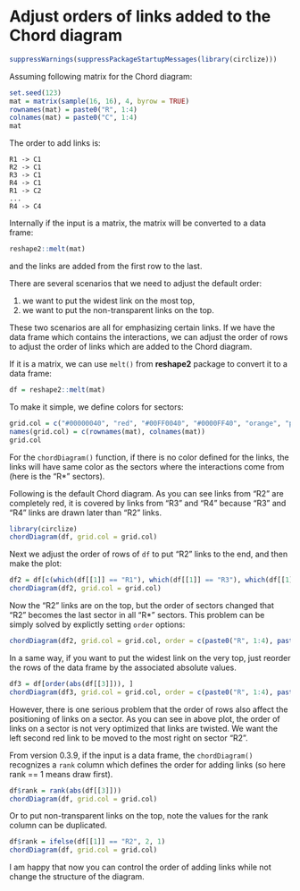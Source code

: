 Adjust orders of links added to the Chord diagram
===================================================

```r
suppressWarnings(suppressPackageStartupMessages(library(circlize)))
```

Assuming following matrix for the Chord diagram:

```r
set.seed(123)
mat = matrix(sample(16, 16), 4, byrow = TRUE)
rownames(mat) = paste0("R", 1:4)
colnames(mat) = paste0("C", 1:4)
mat
```

The order to add links is:

```
R1 -> C1
R2 -> C1
R3 -> C1
R4 -> C1
R1 -> C2
...
R4 -> C4
```

Internally if the input is a matrix, the matrix will be converted to a data frame:

```r
reshape2::melt(mat)
```

and the links are added from the first row to the last.

There are several scenarios that we need to adjust the default order:

1. we want to put the widest link on the most top,
2. we want to put the non-transparent links on the top.

These two scenarios are all for emphasizing certain links. If we have the data frame which
contains the interactions, we can adjust the order of rows to adjust the order of links which are added
to the Chord diagram.

If it is a matrix, we can use `melt()` from **reshape2** package to convert it to a data frame:

```r
df = reshape2::melt(mat)
```

To make it simple, we define colors for sectors:

```r
grid.col = c("#00000040", "red", "#00FF0040", "#0000FF40", "orange", "pink", "yellow", "grey")
names(grid.col) = c(rownames(mat), colnames(mat))
grid.col
```

For the `chordDiagram()` function, if there is no color defined for the links, the links will
have same color as the sectors where the interactions come from (here is the "R*" sectors). 

Following is the default Chord diagram. As you can see links from "R2" are completely red, it is
covered by links from "R3" and "R4" because "R3" and "R4" links are drawn later than "R2" links.

```r
library(circlize)
chordDiagram(df, grid.col = grid.col)
```

Next we adjust the order of rows of `df` to put "R2" links to the end, and then make the plot:

```r
df2 = df[c(which(df[[1]] == "R1"), which(df[[1]] == "R3"), which(df[[1]] == "R4"), which(df[[1]] == "R2")), ]
chordDiagram(df2, grid.col = grid.col)
```

Now the "R2" links are on the top, but the order of sectors changed that "R2" becomes the last sector in all "R*" sectors.
This problem can be simply solved by explictly setting `order` options:

```r
chordDiagram(df2, grid.col = grid.col, order = c(paste0("R", 1:4), paste0("C", 1:4)))
```

In a same way, if you want to put the widest link on the very top, just reorder the rows of the data frame by 
the associated absolute values.

```r
df3 = df[order(abs(df[[3]])), ]
chordDiagram(df3, grid.col = grid.col, order = c(paste0("R", 1:4), paste0("C", 1:4)))
```

However, there is one serious problem that the order of rows also affect the positioning of links on a sector. As you 
can see in above plot, the order of links on a sector is not very optimized that links are twisted. We want 
the left second red link to be moved to the most right on sector "R2".

From version 0.3.9, if the input is a data frame, the `chordDiagram()` recognizes a `rank` column which defines the 
order for adding links (so here rank == 1 means draw first).

```r
df$rank = rank(abs(df[[3]]))
chordDiagram(df, grid.col = grid.col)
```

Or to put non-transparent links on the top, note the values for the rank column 
can be duplicated.

```r
df$rank = ifelse(df[[1]] == "R2", 2, 1)
chordDiagram(df, grid.col = grid.col)
```

I am happy that now you can control the order of adding links while not change the structure of the diagram.


<!-- uid=adjust_orders_of_adding_links -->
